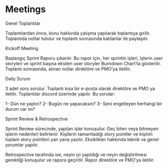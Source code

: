 # Meetings

Genel Toplantılar

Toplantılardan önce, konu hakkında çalışma yapılarak toplantıya girilir. Toplantıda notlar tutulur ve toplantı sonrasında katılanlar ile paylaşılır.

Kickoff Meeting

Başlangıç Sprint Raporu çıkarılır. Bu rapor için, her sprintin işleri, işlerin user storyleri ve sprint başına eksilen user storyler Burndown Chart’ta gösterilir. Toplantı sonrasında, alınan notlar direktöre ve PMO’ya iletilir.

Daily Scrum

3 adet soru sorulur. Toplantı kısa bir e-posta olarak direktöre ve PMO ya iletilir. Toplantılar discord üzerinde yapılır. Bu sorular:

1-	Dün ne yaptın?
2-	Bugün ne yapacaksın?
3-	Seni engelleyen herhangi bir durum var mı?

Sprint Review & Retrospective

Sprint Review sürecinde, yapılan işler konuşulur. Geç biten veya bitmeyen işlerin nedenleri belirlenir. Kişilerin tamamladığı story pointler ve kişinin toplam story pointleri yan yana yazılır. Eksiklikler hakkında teknik ve genel yorumlar yapılır.

Retrospective tarafında ise, neyin iyi yapıldığı ve neyin değiştirilmesi gerektiği konuşulur ve rapora geçirilir. Rapor direktöre ve PMO’ya iletilir.
